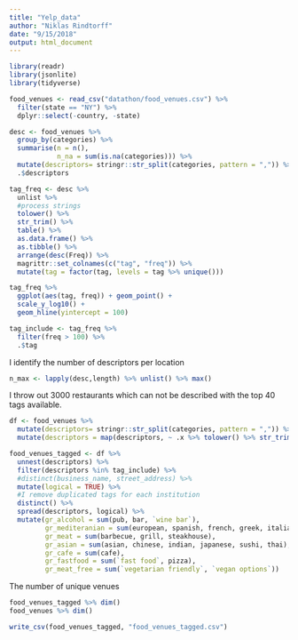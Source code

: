 ```yaml
---
title: "Yelp_data"
author: "Niklas Rindtorff"
date: "9/15/2018"
output: html_document
---
```


```r
library(readr)
library(jsonlite)
library(tidyverse)
```


```r
food_venues <- read_csv("datathon/food_venues.csv") %>% 
  filter(state == "NY") %>% 
  dplyr::select(-country, -state)
```


```r
desc <- food_venues %>% 
  group_by(categories) %>% 
  summarise(n = n(),
            n_na = sum(is.na(categories))) %>% 
  mutate(descriptors= stringr::str_split(categories, pattern = ",")) %>% 
  .$descriptors
```

```r
tag_freq <- desc %>% 
  unlist %>% 
  #process strings
  tolower() %>% 
  str_trim() %>%
  table() %>% 
  as.data.frame() %>% 
  as.tibble() %>% 
  arrange(desc(Freq)) %>% 
  magrittr::set_colnames(c("tag", "freq")) %>%
  mutate(tag = factor(tag, levels = tag %>% unique()))

tag_freq %>%  
  ggplot(aes(tag, freq)) + geom_point() + 
  scale_y_log10() + 
  geom_hline(yintercept = 100)


```

```r
tag_include <- tag_freq %>% 
  filter(freq > 100) %>% 
  .$tag
```

I identify the number of descriptors per location

```r
n_max <- lapply(desc,length) %>% unlist() %>% max()
```

I throw out 3000 restaurants which can not be described with the top 40 tags available.

```r
df <- food_venues %>% 
  mutate(descriptors= stringr::str_split(categories, pattern = ",")) %>% 
  mutate(descriptors = map(descriptors, ~ .x %>% tolower() %>% str_trim())) 

food_venues_tagged <- df %>% 
  unnest(descriptors) %>%
  filter(descriptors %in% tag_include) %>%
  #distinct(business_name, street_address) %>%
  mutate(logical = TRUE) %>% 
  #I remove duplicated tags for each institution
  distinct() %>%
  spread(descriptors, logical) %>% 
  mutate(gr_alcohol = sum(pub, bar, `wine bar`),
         gr_mediteranian = sum(european, spanish, french, greek, italian, mediterranean),
         gr_meat = sum(barbecue, grill, steakhouse),
         gr_asian = sum(asian, chinese, indian, japanese, sushi, thai),
         gr_cafe = sum(cafe),
         gr_fastfood = sum(`fast food`, pizza),
         gr_meat_free = sum(`vegetarian friendly`, `vegan options`))
```

The number of unique venues

```r
food_venues_tagged %>% dim()
food_venues %>% dim()
```

```r
write_csv(food_venues_tagged, "food_venues_tagged.csv")
```

